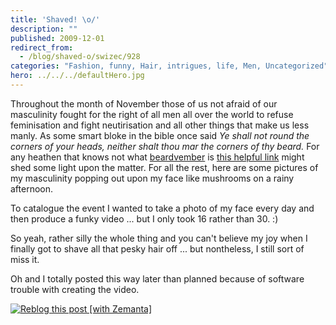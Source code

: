```yaml
---
title: 'Shaved! \o/'
description: ""
published: 2009-12-01
redirect_from:
  - /blog/shaved-o/swizec/928
categories: "Fashion, funny, Hair, intrigues, life, Men, Uncategorized"
hero: ../../../defaultHero.jpg
---
```


Throughout the month of November those of us not afraid of our masculinity fought for the right of all men all over the world to refuse feminisation and fight neutirisation and all other things that make us less manly. As some smart bloke in the bible once said _Ye shall not round the corners of your heads, neither shalt thou mar the corners of thy beard._ For any heathen that knows not what [beardvember](http://www.urbandictionary.com/define.php?term=beardvember) is [this helpful link](http://www.urbandictionary.com/define.php?term=beardvember) might shed some light upon the matter. For all the rest, here are some pictures of my masculinity popping out upon my face like mushrooms on a rainy afternoon.

To catalogue the event I wanted to take a photo of my face every day and then produce a funky video ... but I only took 16 rather than 30. :)

So yeah, rather silly the whole thing and you can't believe my joy when I finally got to shave all that pesky hair off ... but nontheless, I still sort of miss it.

Oh and I totally posted this way later than planned because of software trouble with creating the video.

[![Reblog this post [with Zemanta]](http://img.zemanta.com/reblog_e.png?x-id=fa2090fd-d9f5-4915-bdbc-879d930dda77)](http://reblog.zemanta.com/zemified/fa2090fd-d9f5-4915-bdbc-879d930dda77/ "Reblog this post [with Zemanta]")
